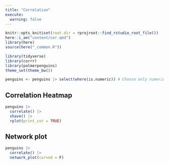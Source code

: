 ```yaml
---
title: "Correlation"
execute: 
  warning: false
---
```



```r
knitr::opts_knit$set(root.dir = rprojroot::find_rstudio_root_file())
here::i_am("content/cor.qmd")
library(here)
source(here("_common.R"))
```

```r
library(tidyverse)
library(corrr)
library(palmerpenguins)
theme_set(theme_bw())
```

```r
penguins <- penguins |> select(where(is.numeric)) # Choose only numeric variables
```

## Correlation Heatmap

```r
penguins |> 
  correlate() |> 
  shave() |> 
  rplot(print_cor = TRUE)
``` 

## Network plot


```r
penguins |> 
  correlate() |> 
  network_plot(curved = F)
``` 
